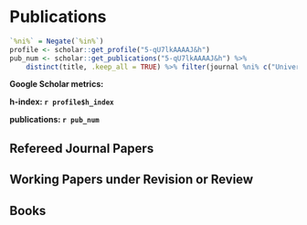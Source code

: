 \newpage

# Publications

```r
`%ni%` = Negate(`%in%`)
profile <- scholar::get_profile("5-qU7lkAAAAJ&h")
pub_num <- scholar::get_publications("5-qU7lkAAAAJ&h") %>%
    distinct(title, .keep_all = TRUE) %>% filter(journal %ni% c("University of East Anglia", "OUP (Oxford)", "Oxford University Press-Children", "bioRxiv")) %>% nrow()

```

**Google Scholar metrics:**

\begingroup
\setlength{\parindent}{0.2in}
**h-index: `r profile$h_index`**

**publications: `r pub_num`**
\endgroup

<!-- ## Selected Publications

\begingroup
\setlength{\parindent}{0.5in}
\setlength{\leftskip}{0.5in}

::: {#refs_selected}
:::
\endgroup -->

## Refereed Journal Papers

\begingroup
\setlength{\parindent}{0.2in}

::: {#refs_journals}
:::

\endgroup

## Working Papers under Revision or Review

\begingroup
\setlength{\parindent}{0.2in}

::: {#refs_working_paper}
:::

\endgroup

## Books

\begingroup
\setlength{\parindent}{0.2in}

::: {#refs_proceedings}
:::

\endgroup
